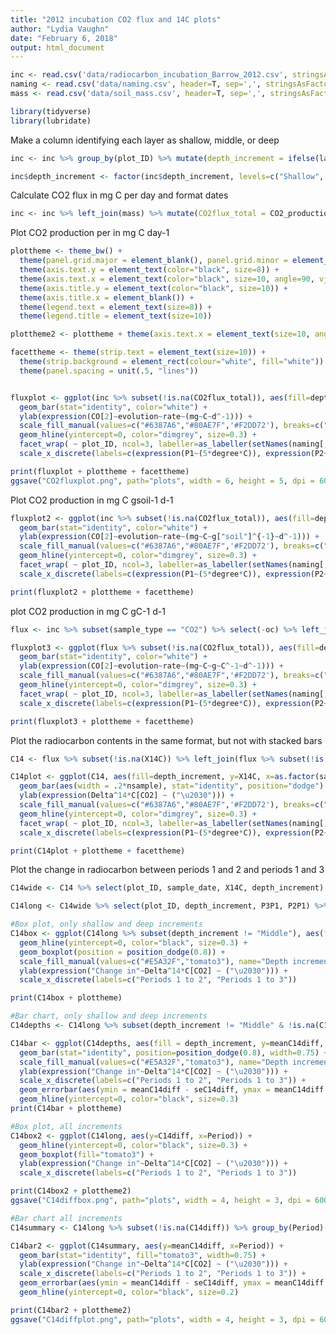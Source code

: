 ```yaml
---
title: "2012 incubation CO2 flux and 14C plots"
author: "Lydia Vaughn"
date: "February 6, 2018"
output: html_document
---
```


```r
inc <- read.csv('data/radiocarbon_incubation_Barrow_2012.csv', stringsAsFactors=F)
naming <- read.csv('data/naming.csv', header=T, sep=',', stringsAsFactors=F)
mass <- read.csv('data/soil_mass.csv', header=T, sep=',', stringsAsFactors=F)
```

```r
library(tidyverse)
library(lubridate)
```

Make a column identifying each layer as shallow, middle, or deep
```r
inc <- inc %>% group_by(plot_ID) %>% mutate(depth_increment = ifelse(layer_top==min(layer_top), "Shallow", ifelse(layer_bot==max(layer_bot), "Deep", "Middle"))) 

inc$depth_increment <- factor(inc$depth_increment, levels=c("Shallow", "Middle", "Deep"), ordered=T)

```

Calculate CO2 flux in mg C per day and format dates
```r
inc <- inc %>% left_join(mass) %>% mutate(CO2flux_total = CO2_production * mass_drysoil_g, sample_date = as.Date(sample_date, '%m/%d/%y'))
```

Plot CO2 production per in mg C day-1
```r
plottheme <- theme_bw() + 
  theme(panel.grid.major = element_blank(), panel.grid.minor = element_blank(), panel.background = element_blank()) +
  theme(axis.text.y = element_text(color="black", size=8)) +
  theme(axis.text.x = element_text(color="black", size=10, angle=90, vjust=0.5)) +
  theme(axis.title.y = element_text(color="black", size=10)) +
  theme(axis.title.x = element_blank()) +
  theme(legend.text = element_text(size=8)) +
  theme(legend.title = element_text(size=10)) 

plottheme2 <- plottheme + theme(axis.text.x = element_text(size=10, angle = 0))

facettheme <- theme(strip.text = element_text(size=10)) +
  theme(strip.background = element_rect(colour="white", fill="white")) +
  theme(panel.spacing = unit(.5, "lines")) 


fluxplot <- ggplot(inc %>% subset(!is.na(CO2flux_total)), aes(fill=depth_increment, y=CO2flux_total, x=as.factor(sample_date))) +
  geom_bar(stat="identity", color="white") +
  ylab(expression(CO[2]~evolution~rate~(mg~C~d^-1))) +
  scale_fill_manual(values=c("#6387A6","#80AE7F",'#F2DD72'), breaks=c("Shallow","Middle","Deep"), labels=c("Shallow","Middle","Deep"), name="Depth increment") +
  geom_hline(yintercept=0, color="dimgrey", size=0.3) +
  facet_wrap( ~ plot_ID, ncol=3, labeller=as_labeller(setNames(naming[,2], naming[,1]))) + 
  scale_x_discrete(labels=c(expression(P1~(5*degree*C)), expression(P2~(10*degree*C)), expression(P3~(5*degree*C)))) 

print(fluxplot + plottheme + facettheme)
ggsave("CO2fluxplot.png", path="plots", width = 6, height = 5, dpi = 600)
```

Plot CO2 production in mg C gsoil-1 d-1
```r
fluxplot2 <- ggplot(inc %>% subset(!is.na(CO2flux_total)), aes(fill=depth_increment, y=CO2_production, x=as.factor(sample_date))) +
  geom_bar(stat="identity", color="white") +
  ylab(expression(CO[2]~evolution~rate~(mg~C~g["soil"]^{-1}~d^-1))) +
  scale_fill_manual(values=c("#6387A6","#80AE7F",'#F2DD72'), breaks=c("Shallow","Middle","Deep"), labels=c("Shallow","Middle","Deep"), name="Depth increment") +
  geom_hline(yintercept=0, color="dimgrey", size=0.3) +
  facet_wrap( ~ plot_ID, ncol=3, labeller=as_labeller(setNames(naming[,2], naming[,1]))) + 
  scale_x_discrete(labels=c(expression(P1~(5*degree*C)), expression(P2~(10*degree*C)), expression(P3~(5*degree*C))))

print(fluxplot2 + plottheme + facettheme)
```

plot CO2 production in mg C gC-1 d-1
```r
flux <- inc %>% subset(sample_type == "CO2") %>% select(-oc) %>% left_join(inc %>% subset(sample_type == "soil") %>% group_by(plot_ID, layer_top, layer_bot) %>% summarize(meanC = mean(oc))) 

fluxplot3 <- ggplot(flux %>% subset(!is.na(CO2flux_total)), aes(fill=depth_increment, y=CO2_production/meanC, x=as.factor(sample_date))) +
  geom_bar(stat="identity", color="white") +
  ylab(expression(CO[2]~evolution~rate~(mg~C~g~C^-1~d^-1))) +
  scale_fill_manual(values=c("#6387A6","#80AE7F",'#F2DD72'), breaks=c("Shallow","Middle","Deep"), labels=c("Shallow","Middle","Deep"), name="Depth increment") +
  geom_hline(yintercept=0, color="dimgrey", size=0.3) +
  facet_wrap( ~ plot_ID, ncol=3, labeller=as_labeller(setNames(naming[,2], naming[,1]))) + 
  scale_x_discrete(labels=c(expression(P1~(5*degree*C)), expression(P2~(10*degree*C)), expression(P3~(5*degree*C))))

print(fluxplot3 + plottheme + facettheme)
```

Plot the radiocarbon contents in the same format, but not with stacked bars
```r
C14 <- flux %>% subset(!is.na(X14C)) %>% left_join(flux %>% subset(!is.na(X14C)) %>% group_by(plot_ID, sample_date) %>% summarize(nsample = length(X14C)))

C14plot <- ggplot(C14, aes(fill=depth_increment, y=X14C, x=as.factor(sample_date))) +
  geom_bar(aes(width = .2*nsample), stat="identity", position="dodge") +
  ylab(expression(Delta^14*C[CO2] ~ ("\u2030"))) +
  scale_fill_manual(values=c("#6387A6","#80AE7F",'#F2DD72'), breaks=c("Shallow","Middle","Deep"), labels=c("Shallow","Middle","Deep"), name="Depth increment") +
  geom_hline(yintercept=0, color="dimgrey", size=0.3) +
  facet_wrap( ~ plot_ID, ncol=3, labeller=as_labeller(setNames(naming[,2], naming[,1]))) + 
  scale_x_discrete(labels=c(expression(P1~(5*degree*C)), expression(P2~(10*degree*C)), expression(P3~(5*degree*C))))

print(C14plot + plottheme + facettheme)
```

Plot the change in radiocarbon between periods 1 and 2 and periods 1 and 3
```r
C14wide <- C14 %>% select(plot_ID, sample_date, X14C, depth_increment) %>% spread(key=sample_date,value=X14C) %>% rename(P3 = "2012-10-22", P2 = "2012-09-27", P1 = "2012-09-04") %>% mutate(P3P1 = P3 - P1, P2P1 = P2 - P1)

C14long <- C14wide %>% select(plot_ID, depth_increment, P3P1, P2P1) %>% gather(key="Period", value="C14diff", 3:4)

#Box plot, only shallow and deep increments
C14box <- ggplot(C14long %>% subset(depth_increment != "Middle"), aes(fill=depth_increment, y=C14diff, x=Period)) +
  geom_hline(yintercept=0, color="black", size=0.3) +
  geom_boxplot(position = position_dodge(0.8)) +
  scale_fill_manual(values=c("#E5A32F","tomato3"), name="Depth increment", labels=c("Shallow","Deep")) +
  ylab(expression("Change in"~Delta^14*C[CO2] ~ ("\u2030"))) +
  scale_x_discrete(labels=c("Periods 1 to 2", "Periods 1 to 3")) 

print(C14box + plottheme)

#Bar chart, only shallow and deep increments
C14depths <- C14long %>% subset(depth_increment != "Middle" & !is.na(C14diff)) %>% group_by(Period, depth_increment) %>% summarize(meanC14diff = mean(C14diff), sdC14diff = sd(C14diff), nC14diff = length(C14diff)) %>% mutate(seC14diff = sdC14diff/nC14diff^0.5)

C14bar <- ggplot(C14depths, aes(fill = depth_increment, y=meanC14diff, x=Period)) +
  geom_bar(stat="identity", position=position_dodge(0.8), width=0.75) +
  scale_fill_manual(values=c("#E5A32F","tomato3"), name="Depth increment", labels=c("Shallow","Deep")) +
  ylab(expression("Change in"~Delta^14*C[CO2] ~ ("\u2030"))) +
  scale_x_discrete(labels=c("Periods 1 to 2", "Periods 1 to 3")) +
  geom_errorbar(aes(ymin = meanC14diff - seC14diff, ymax = meanC14diff + seC14diff), position = position_dodge(0.8), width = 0.2, size = 0.4) +
  geom_hline(yintercept=0, color="black", size=0.3) 
print(C14bar + plottheme)

#Box plot, all increments
C14box2 <- ggplot(C14long, aes(y=C14diff, x=Period)) +
  geom_hline(yintercept=0, color="black", size=0.3) +
  geom_boxplot(fill="tomato3") +
  ylab(expression("Change in"~Delta^14*C[CO2] ~ ("\u2030"))) +
  scale_x_discrete(labels=c("Periods 1 to 2", "Periods 1 to 3")) 

print(C14box2 + plottheme2)
ggsave("C14diffbox.png", path="plots", width = 4, height = 3, dpi = 600)

#Bar chart all increments
C14summary <- C14long %>% subset(!is.na(C14diff)) %>% group_by(Period) %>% summarize(meanC14diff = mean(C14diff), sdC14diff = sd(C14diff), nC14diff = length(C14diff)) %>% mutate(seC14diff = sdC14diff/nC14diff^0.5)

C14bar2 <- ggplot(C14summary, aes(y=meanC14diff, x=Period)) +
  geom_bar(stat="identity", fill="tomato3", width=0.75) +
  ylab(expression("Change in"~Delta^14*C[CO2] ~ ("\u2030"))) +
  scale_x_discrete(labels=c("Periods 1 to 2", "Periods 1 to 3")) +
  geom_errorbar(aes(ymin = meanC14diff - seC14diff, ymax = meanC14diff + seC14diff), width = 0.2, size = 0.3) +
  geom_hline(yintercept=0, color="black", size=0.2) 

print(C14bar2 + plottheme2)
ggsave("C14diffplot.png", path="plots", width = 4, height = 3, dpi = 600)


```